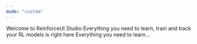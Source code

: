 ```yaml
---
mode: "custom"
---
```


<div style={{
  maxWidth: "1500px",
  margin: "0 auto",
  height: "300px",
  display: "flex",
  alignItems: "center",
  justifyContent: "center",
  flexDirection: "column",
  textAlign: "center",
  padding: "20px" // Add some padding for spacing
}}>

  <div>
    <span style={{ fontSize: "2em", fontWeight: "bold", display: "block", lineHeight: "1.2", marginBottom: "0.5em" }}>
      Welcome to ReinforceUI Studio
    </span>
    <span style={{ fontSize: "1.2em", display: "block", marginTop: "1em", lineHeight: "1.4", marginBottom: "0.5em" }}>
     Everything you need to learn, train and track your RL models is right here
    </span>
    <span style={{ fontSize: "1.0em", display: "block", marginTop: "1em", lineHeight: "1.6" }}>
      Everything you need to learn...
    </span>
  </div>

</div>



<div class="card-group-container" style={{ maxWidth: "1000px", margin: "50px auto 0", }}>
  <CardGroup cols={3}>
    <Card title="Get Started" icon="play" style={{ width: "300px", height: "50px" }} />
    <Card title="Learn About RL" icon="graduation-cap" style={{ width: "300px", height: "50px" }} />
    <Card title="Add your Algorithm" icon="puzzle-piece" style={{ width: "300px", height: "50px" }}/>
  </CardGroup>
</div>